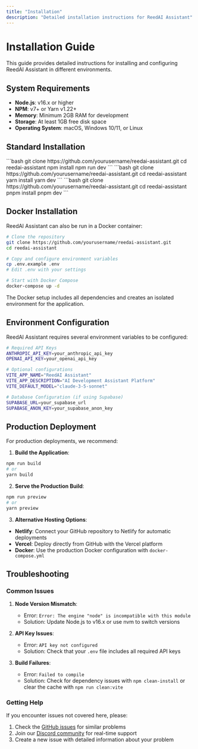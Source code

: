 ```yaml
---
title: "Installation"
description: "Detailed installation instructions for ReedAI Assistant"
---
```


# Installation Guide

This guide provides detailed instructions for installing and configuring ReedAI Assistant in different environments.

## System Requirements

- **Node.js**: v16.x or higher
- **NPM**: v7+ or Yarn v1.22+
- **Memory**: Minimum 2GB RAM for development
- **Storage**: At least 1GB free disk space
- **Operating System**: macOS, Windows 10/11, or Linux

## Standard Installation

<Tabs>
  <Tab title="npm">
    ```bash git clone https://github.com/yourusername/reedai-assistant.git cd
    reedai-assistant npm install npm run dev ```
  </Tab>
  <Tab title="yarn">
    ```bash git clone https://github.com/yourusername/reedai-assistant.git cd
    reedai-assistant yarn install yarn dev ```
  </Tab>
  <Tab title="pnpm">
    ```bash git clone https://github.com/yourusername/reedai-assistant.git cd
    reedai-assistant pnpm install pnpm dev ```
  </Tab>
</Tabs>

## Docker Installation

ReedAI Assistant can also be run in a Docker container:

```bash
# Clone the repository
git clone https://github.com/yourusername/reedai-assistant.git
cd reedai-assistant

# Copy and configure environment variables
cp .env.example .env
# Edit .env with your settings

# Start with Docker Compose
docker-compose up -d
```

<Note>
  The Docker setup includes all dependencies and creates an isolated environment
  for the application.
</Note>

## Environment Configuration

ReedAI Assistant requires several environment variables to be configured:

```bash
# Required API Keys
ANTHROPIC_API_KEY=your_anthropic_api_key
OPENAI_API_KEY=your_openai_api_key

# Optional configurations
VITE_APP_NAME="ReedAI Assistant"
VITE_APP_DESCRIPTION="AI Development Assistant Platform"
VITE_DEFAULT_MODEL="claude-3-5-sonnet"

# Database Configuration (if using Supabase)
SUPABASE_URL=your_supabase_url
SUPABASE_ANON_KEY=your_supabase_anon_key
```

## Production Deployment

For production deployments, we recommend:

1. **Build the Application**:

```bash
npm run build
# or
yarn build
```

2. **Serve the Production Build**:

```bash
npm run preview
# or
yarn preview
```

3. **Alternative Hosting Options**:

- **Netlify**: Connect your GitHub repository to Netlify for automatic deployments
- **Vercel**: Deploy directly from GitHub with the Vercel platform
- **Docker**: Use the production Docker configuration with `docker-compose.yml`

## Troubleshooting

### Common Issues

1. **Node Version Mismatch**:

   - Error: `Error: The engine "node" is incompatible with this module`
   - Solution: Update Node.js to v16.x or use nvm to switch versions

2. **API Key Issues**:

   - Error: `API key not configured`
   - Solution: Check that your `.env` file includes all required API keys

3. **Build Failures**:
   - Error: `Failed to compile`
   - Solution: Check for dependency issues with `npm clean-install` or clear the cache with `npm run clean:vite`

### Getting Help

If you encounter issues not covered here, please:

1. Check the [GitHub issues](https://github.com/yourusername/reedai-assistant/issues) for similar problems
2. Join our [Discord community](https://discord.gg/reedai) for real-time support
3. Create a new issue with detailed information about your problem
